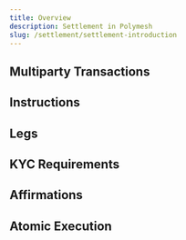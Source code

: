 ```yaml
---
title: Overview
description: Settlement in Polymesh
slug: /settlement/settlement-introduction
---
```


## Multiparty Transactions

## Instructions

## Legs

## KYC Requirements

## Affirmations

## Atomic Execution



